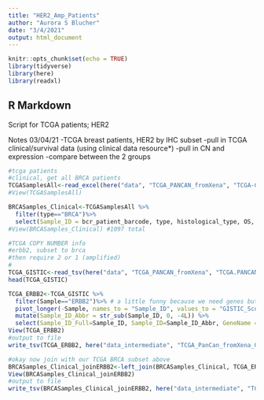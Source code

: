```yaml
---
title: "HER2_Amp_Patients"
author: "Aurora S Blucher"
date: "3/4/2021"
output: html_document
---
```


```r
knitr::opts_chunk$set(echo = TRUE)
library(tidyverse)
library(here)
library(readxl)
```

## R Markdown

Script for TCGA patients; HER2

Notes 03/04/21
-TCGA breast patients, HER2 by IHC subset
-pull in TCGA clinical/survival data (using clinical data resource*)
-pull in CN and expression
-compare between the 2 groups

```r
#tcga patients
#clinical, get all BRCA patients
TCGASamplesAll<-read_excel(here("data", "TCGA_PANCAN_fromXena", "TCGA-CDR-SupplementalTableS1.xlsx"))
#View(TCGASamplesAll)

BRCASamples_Clinical<-TCGASamplesAll %>%
  filter(type=="BRCA")%>%
  select(Sample_ID = bcr_patient_barcode, type, histological_type, OS, OS.time)
#View(BRCASamples_Clinical) #1097 total

#TCGA COPY NUMBER info
#erbb2, subset to brca
#then require 2 or 1 (amplified)
#
TCGA_GISTIC<-read_tsv(here("data", "TCGA_PANCAN_fromXena", "TCGA.PANCAN.sampleMap_Gistic2_CopyNumber_Gistic2_all_thresholded.by_genes"))
head(TCGA_GISTIC)

TCGA_ERBB2<-TCGA_GISTIC %>%
  filter(Sample=="ERBB2")%>% # a little funny because we need genes but this first column is titled 'Sample'
  pivot_longer(-Sample, names_to = "Sample_ID", values_to = "GISTIC_Score") %>%
  mutate(Sample_ID_Abbr = str_sub(Sample_ID, 0, -4L)) %>%
  select(Sample_ID_Full=Sample_ID, Sample_ID=Sample_ID_Abbr, GeneName = Sample, GISTIC_Score)  
View(TCGA_ERBB2)
#output to file
write_tsv(TCGA_ERBB2, here("data_intermediate", "TCGA_PanCan_fromXena_GISTIC2_ERBB2.tsv"))

#okay now join with our TCGA BRCA subset above
BRCASamples_Clinical_joinERBB2<-left_join(BRCASamples_Clinical, TCGA_ERBB2)
View(BRCASamples_Clinical_joinERBB2)
#output to file
write_tsv(BRCASamples_Clinical_joinERBB2, here("data_intermediate", "TCGA_PanCan_fromXena_BRCA_ERBB2.tsv"))






```
